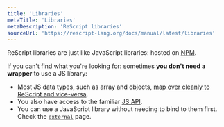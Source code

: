```yaml
---
title: 'Libraries'
metaTitle: 'Libraries'
metaDescription: 'ReScript libraries'
sourceUrl: 'https://rescript-lang.org/docs/manual/latest/libraries'
---
```


ReScript libraries are just like JavaScript libraries: hosted on [NPM](http://npmjs.com).

If you can't find what you're looking for: sometimes **you don't need a wrapper** to use a JS library:

- Most JS data types, such as array and objects, [map over cleanly to ReScript and vice-versa](shared-data-types.md).
- You also have access to the familiar [JS API](api/js).
- You can use a JavaScript library without needing to bind to them first. Check the [`external`](external) page.

